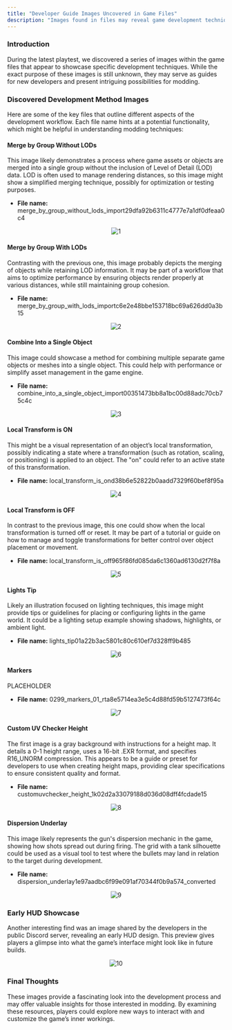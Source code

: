 ```yaml
---
title: "Developer Guide Images Uncovered in Game Files"
description: "Images found in files may reveal game development techniques and workflows sparking possibilities for modding."
---
```


### Introduction
During the latest playtest, we discovered a series of images within the game files that appear to showcase specific development techniques. While the exact purpose of these images is still unknown, they may serve as guides for new developers and present intriguing possibilities for modding.

### Discovered Development Method Images
Here are some of the key files that outline different aspects of the development workflow. Each file name hints at a potential functionality, which might be helpful in understanding modding techniques:

#### Merge by Group Without LODs

This image likely demonstrates a process where game assets or objects are merged into a single group without the inclusion of Level of Detail (LOD) data. LOD is often used to manage rendering distances, so this image might show a simplified merging technique, possibly for optimization or testing purposes.

- **File name:** merge_by_group_without_lods_import29dfa92b6311c4777e7a1df0dfeaa0c4

<div align="center">

![1](https://raw.githubusercontent.com/ThatSINEWAVE/pcw-bughunters/refs/heads/main/images/datamining/Development%20Images/merge_by_group_without_lods_import29dfa92b6311c4777e7a1df0dfeaa0c4_converted.png)

</div>

#### Merge by Group With LODs

Contrasting with the previous one, this image probably depicts the merging of objects while retaining LOD information. It may be part of a workflow that aims to optimize performance by ensuring objects render properly at various distances, while still maintaining group cohesion.

- **File name:** merge_by_group_with_lods_importc6e2e48bbe153718bc69a626dd0a3b15

<div align="center">

![2](https://raw.githubusercontent.com/ThatSINEWAVE/pcw-bughunters/refs/heads/main/images/datamining/Development%20Images/merge_by_group_with_lods_importc6e2e48bbe153718bc69a626dd0a3b15_converted.png)

</div>

#### Combine Into a Single Object

This image could showcase a method for combining multiple separate game objects or meshes into a single object. This could help with performance or simplify asset management in the game engine.

- **File name:** combine_into_a_single_object_import00351473bb8a1bc00d88adc70cb75c4c

<div align="center">

![3](https://raw.githubusercontent.com/ThatSINEWAVE/pcw-bughunters/refs/heads/main/images/datamining/Development%20Images/combine_into_a_single_object_import00351473bb8a1bc00d88adc70cb75c4c_converted.png)

</div>

#### Local Transform is ON

This might be a visual representation of an object’s local transformation, possibly indicating a state where a transformation (such as rotation, scaling, or positioning) is applied to an object. The "on" could refer to an active state of this transformation.

- **File name:** local_transform_is_ond38b6e52822b0aadd7329f60bef8f95a

<div align="center">

![4](https://raw.githubusercontent.com/ThatSINEWAVE/pcw-bughunters/refs/heads/main/images/datamining/Development%20Images/local_transform_is_ond38b6e52822b0aadd7329f60bef8f95a_converted.png)

</div>

#### Local Transform is OFF

In contrast to the previous image, this one could show when the local transformation is turned off or reset. It may be part of a tutorial or guide on how to manage and toggle transformations for better control over object placement or movement.

- **File name:** local_transform_is_off965f86fd085da6c1360ad6130d2f7f8a

<div align="center">

![5](https://raw.githubusercontent.com/ThatSINEWAVE/pcw-bughunters/refs/heads/main/images/datamining/Development%20Images/local_transform_is_off965f86fd085da6c1360ad6130d2f7f8a_converted.png)

</div>

#### Lights Tip

Likely an illustration focused on lighting techniques, this image might provide tips or guidelines for placing or configuring lights in the game world. It could be a lighting setup example showing shadows, highlights, or ambient light.

- **File name:** lights_tip01a22b3ac5801c80c610ef7d328ff9b485

<div align="center">

![6](https://raw.githubusercontent.com/ThatSINEWAVE/pcw-bughunters/refs/heads/main/images/datamining/Development%20Images/lights_tip01a22b3ac5801c80c610ef7d328ff9b485_converted.png)

</div>

#### Markers

PLACEHOLDER

- **File name:** 0299_markers_01_rta8e5714ea3e5c4d88fd59b5127473f64c

<div align="center">

![7](https://raw.githubusercontent.com/ThatSINEWAVE/pcw-bughunters/refs/heads/main/images/datamining/Development%20Images/0299_markers_01_rta8e5714ea3e5c4d88fd59b5127473f64c_converted.png)

</div>

#### Custom UV Checker Height

The first image is a gray background with instructions for a height map. It details a 0-1 height range, uses a 16-bit .EXR format, and specifies R16_UNORM compression. This appears to be a guide or preset for developers to use when creating height maps, providing clear specifications to ensure consistent quality and format.

- **File name:** customuvchecker_height_1k02d2a33079188d036d08dff4fcdade15

<div align="center">

![8](https://raw.githubusercontent.com/ThatSINEWAVE/pcw-bughunters/refs/heads/main/images/datamining/Development%20Images/customuvchecker_height_1k02d2a33079188d036d08dff4fcdade15_converted.png)

</div>

#### Dispersion Underlay

This image likely represents the gun's dispersion mechanic in the game, showing how shots spread out during firing. The grid with a tank silhouette could be used as a visual tool to test where the bullets may land in relation to the target during development.

- **File name:** dispersion_underlay1e97aadbc6f99e091af70344f0b9a574_converted

<div align="center">

![9](https://raw.githubusercontent.com/ThatSINEWAVE/pcw-bughunters/refs/heads/main/images/datamining/Development%20Images/dispersion_underlay1e97aadbc6f99e091af70344f0b9a574_converted.png)

</div>

### Early HUD Showcase
Another interesting find was an image shared by the developers in the public Discord server, revealing an early HUD design. This preview gives players a glimpse into what the game’s interface might look like in future builds.

<div align="center">

![10](https://raw.githubusercontent.com/ThatSINEWAVE/pcw-bughunters/refs/heads/main/images/datamining/Development%20Images/CW_HUD-100.png)

</div>

### Final Thoughts
These images provide a fascinating look into the development process and may offer valuable insights for those interested in modding. By examining these resources, players could explore new ways to interact with and customize the game’s inner workings.